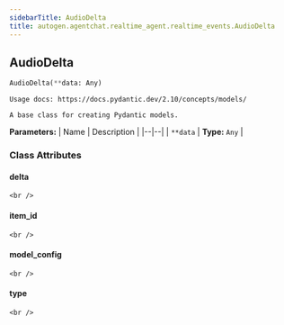 ```yaml
---
sidebarTitle: AudioDelta
title: autogen.agentchat.realtime_agent.realtime_events.AudioDelta
---
```

<h2 id="autogen.agentchat.realtime_agent.realtime_events.AudioDelta" class="doc doc-heading">
    <code class="doc-symbol doc-symbol-heading doc-symbol-class"></code>
    <span class="doc doc-object-name doc-class-name">AudioDelta</span>
    <a href="#autogen.agentchat.realtime_agent.realtime_events.AudioDelta" class="headerlink" title="Permanent link"></a>
</h2>

```python
AudioDelta(**data: Any)
```

    Usage docs: https://docs.pydantic.dev/2.10/concepts/models/
    
    A base class for creating Pydantic models.

<b>Parameters:</b>
| Name | Description |
|--|--|
| `**data` | **Type:** `Any` |

### Class Attributes

<code class="doc-symbol doc-symbol-heading doc-symbol-attribute"></code>
#### delta
<a href="#autogen.agentchat.realtime_agent.realtime_events.AudioDelta.delta" class="headerlink" title="Permanent link"></a>

    <br />

<code class="doc-symbol doc-symbol-heading doc-symbol-attribute"></code>
#### item_id
<a href="#autogen.agentchat.realtime_agent.realtime_events.AudioDelta.item_id" class="headerlink" title="Permanent link"></a>

    <br />

<code class="doc-symbol doc-symbol-heading doc-symbol-attribute"></code>
#### model_config
<a href="#autogen.agentchat.realtime_agent.realtime_events.AudioDelta.model_config" class="headerlink" title="Permanent link"></a>

    <br />

<code class="doc-symbol doc-symbol-heading doc-symbol-attribute"></code>
#### type
<a href="#autogen.agentchat.realtime_agent.realtime_events.AudioDelta.type" class="headerlink" title="Permanent link"></a>

    <br />